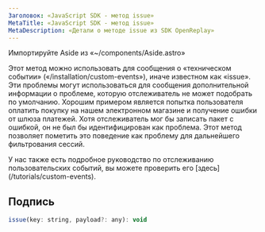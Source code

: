 ```yaml
---
Заголовок: «JavaScript SDK - метод issue»
MetaTitle: «JavaScript SDK - метод issue»
MetaDescription: «Детали о методе issue из SDK OpenReplay»
---
```

Импортируйте Aside из «~/components/Aside.astro»

Этот метод можно использовать для сообщения о «техническом событии» («/installation/custom-events»), иначе известном как «issue».
Эти проблемы могут использоваться для сообщения дополнительной информации о проблеме, которую отслеживатель не может подобрать по умолчанию. Хорошим примером является попытка пользователя оплатить покупку на нашем электронном магазине и получение ошибки от шлюза платежей. Хотя отслеживатель мог бы записать пакет с ошибкой, он не был бы идентифицирован как проблема. Этот метод позволяет пометить это поведение как проблему для дальнейшего фильтрования сессий.

<Aside type="tip">
У нас также есть подробное руководство по отслеживанию пользовательских событий, вы можете проверить его [здесь] (/tutorials/custom-events).
</Aside>

## Подпись

```js
issue(key: string, payload?: any): void
```

